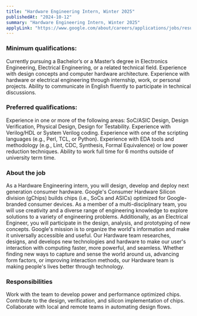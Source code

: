 ```yaml
---
title: "Hardware Engineering Intern, Winter 2025"
publishedAt: "2024-10-12"
summary: "Hardware Engineering Intern, Winter 2025"
applyLink: "https://www.google.com/about/careers/applications/jobs/results/123206176530670278-hardware-engineering-intern,-winter-2025-%28english%29"
---
```



### Minimum qualifications:

Currently pursuing a Bachelor’s or a Master’s degree in Electronics Engineering, Electrical Engineering, or a related technical field.
Experience with design concepts and computer hardware architecture.
Experience with hardware or electrical engineering through internship, work, or personal projects.
Ability to communicate in English fluently to participate in technical discussions.

### Preferred qualifications:

Experience in one or more of the following areas: SoC/ASIC Design, Design Verification, Physical Design, Design for Testability.
Experience with Verilog/HDL or System Verilog coding.
Experience with one of the scripting languages (e.g., Perl, TCL, or Python).
Experience with EDA tools and methodology (e.g., Lint, CDC, Synthesis, Formal Equivalence) or low power reduction techniques.
Ability to work full time for 6 months outside of university term time.

### About the job

As a Hardware Engineering intern, you will design, develop and deploy next generation consumer hardware. Google's Consumer Hardware Silicon division (gChips) builds chips (i.e., SoCs and ASICs) optimized for Google-branded consumer devices. As a member of a multi-disciplinary team, you will use creativity and a diverse range of engineering knowledge to explore solutions to a variety of engineering problems. Additionally, as an Electrical Engineer, you will participate in the design, analysis, and prototyping of new concepts.
Google's mission is to organize the world's information and make it universally accessible and useful. Our Hardware team researches, designs, and develops new technologies and hardware to make our user's interaction with computing faster, more powerful, and seamless. Whether finding new ways to capture and sense the world around us, advancing form factors, or improving interaction methods, our Hardware team is making people's lives better through technology.

### Responsibilities

Work with the team to develop power and performance optimized chips.
Contribute to the design, verification, and silicon implementation of chips.
Collaborate with local and remote teams in automating design flows.